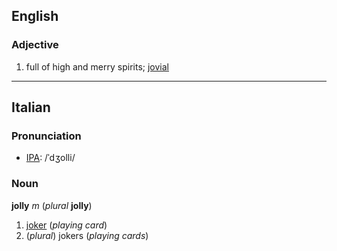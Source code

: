 ==English==
===Adjective===
#full of high and merry spirits; [[jovial]]

----
==Italian==
===Pronunciation===
*[[w:IPA|IPA]]: /ˈdʒolli/

===Noun===
'''jolly''' ''m'' (''plural'' '''jolly''')

#[[joker]] (''playing card'')
#(''plural'') jokers (''playing cards'')